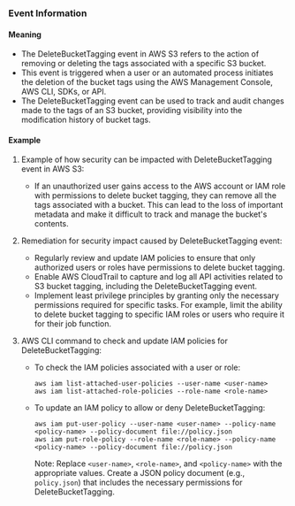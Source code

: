 
### Event Information

#### Meaning

- The DeleteBucketTagging event in AWS S3 refers to the action of removing or deleting the tags associated with a specific S3 bucket.
- This event is triggered when a user or an automated process initiates the deletion of the bucket tags using the AWS Management Console, AWS CLI, SDKs, or API.
- The DeleteBucketTagging event can be used to track and audit changes made to the tags of an S3 bucket, providing visibility into the modification history of bucket tags.

#### Example

1. Example of how security can be impacted with DeleteBucketTagging event in AWS S3:
   - If an unauthorized user gains access to the AWS account or IAM role with permissions to delete bucket tagging, they can remove all the tags associated with a bucket. This can lead to the loss of important metadata and make it difficult to track and manage the bucket's contents.

2. Remediation for security impact caused by DeleteBucketTagging event:
   - Regularly review and update IAM policies to ensure that only authorized users or roles have permissions to delete bucket tagging.
   - Enable AWS CloudTrail to capture and log all API activities related to S3 bucket tagging, including the DeleteBucketTagging event.
   - Implement least privilege principles by granting only the necessary permissions required for specific tasks. For example, limit the ability to delete bucket tagging to specific IAM roles or users who require it for their job function.

3. AWS CLI command to check and update IAM policies for DeleteBucketTagging:
   - To check the IAM policies associated with a user or role:
     ```
     aws iam list-attached-user-policies --user-name <user-name>
     aws iam list-attached-role-policies --role-name <role-name>
     ```
   - To update an IAM policy to allow or deny DeleteBucketTagging:
     ```
     aws iam put-user-policy --user-name <user-name> --policy-name <policy-name> --policy-document file://policy.json
     aws iam put-role-policy --role-name <role-name> --policy-name <policy-name> --policy-document file://policy.json
     ```
     Note: Replace `<user-name>`, `<role-name>`, and `<policy-name>` with the appropriate values. Create a JSON policy document (e.g., `policy.json`) that includes the necessary permissions for DeleteBucketTagging.

